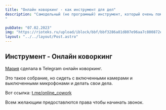 ```yaml
---
title: "Онлайн коворкинг - как инструмент для дел"
description: "Cамодельный (не програмный) инструмент, который очень помогает не брать телефон и не отвлекаться
"

pubDate: "07.02.2023"
img: "https://rioteks.ru/upload/iblock/bbf/bbf3286a81d807e96aa7c800872ee195.jpg"
layout: "../../layout/Post.astro"
---
```



## Инструмент - Онлайн коворкинг

[Мария](https://t.me/dronova_m) сделала в Telegram онлайн коворкинг.

Это такое собрание, но сидеть с включенными камерами и выключенными микрофонами и делать свои дела.

Вот ссылка: [t.me/online_cowork](https://t.me/online_cowork)

Всем желающим предоставлются права чтобы начинать звонок.
